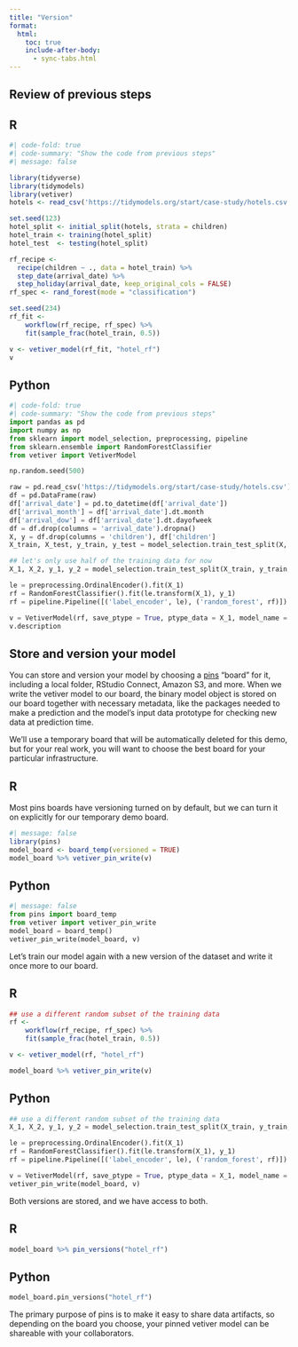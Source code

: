 ```yaml
---
title: "Version"
format:
  html:
    toc: true
    include-after-body:
      - sync-tabs.html
---
```


## Review of previous steps

::: panel-tabset

## R 

```r
#| code-fold: true
#| code-summary: "Show the code from previous steps"
#| message: false

library(tidyverse)
library(tidymodels)
library(vetiver)
hotels <- read_csv('https://tidymodels.org/start/case-study/hotels.csv')

set.seed(123)
hotel_split <- initial_split(hotels, strata = children)
hotel_train <- training(hotel_split)
hotel_test  <- testing(hotel_split)

rf_recipe <- 
  recipe(children ~ ., data = hotel_train) %>% 
  step_date(arrival_date) %>% 
  step_holiday(arrival_date, keep_original_cols = FALSE)
rf_spec <- rand_forest(mode = "classification")

set.seed(234)
rf_fit <-
    workflow(rf_recipe, rf_spec) %>%
    fit(sample_frac(hotel_train, 0.5))

v <- vetiver_model(rf_fit, "hotel_rf")
v
```

## Python

```python
#| code-fold: true
#| code-summary: "Show the code from previous steps"
import pandas as pd
import numpy as np
from sklearn import model_selection, preprocessing, pipeline
from sklearn.ensemble import RandomForestClassifier
from vetiver import VetiverModel

np.random.seed(500)

raw = pd.read_csv('https://tidymodels.org/start/case-study/hotels.csv')
df = pd.DataFrame(raw)
df['arrival_date'] = pd.to_datetime(df['arrival_date'])
df['arrival_month'] = df['arrival_date'].dt.month
df['arrival_dow'] = df['arrival_date'].dt.dayofweek
df = df.drop(columns = 'arrival_date').dropna()
X, y = df.drop(columns = 'children'), df['children']
X_train, X_test, y_train, y_test = model_selection.train_test_split(X, y, test_size = 0.25)

## let's only use half of the training data for now
X_1, X_2, y_1, y_2 = model_selection.train_test_split(X_train, y_train, test_size = 0.5)

le = preprocessing.OrdinalEncoder().fit(X_1)
rf = RandomForestClassifier().fit(le.transform(X_1), y_1)
rf = pipeline.Pipeline([('label_encoder', le), ('random_forest', rf)])

v = VetiverModel(rf, save_ptype = True, ptype_data = X_1, model_name = "hotel_rf")
v.description
```

:::


## Store and version your model

You can store and version your model by choosing a [pins](https://pins.rstudio.com/) "board" for it, including a local folder, RStudio Connect, Amazon S3, and more.  When we write the vetiver model to our board, the binary model object is stored on our board together with necessary metadata, like the packages needed to make a prediction and the model’s input data prototype for checking new data at prediction time.

::: callout-note
We'll use a temporary board that will be automatically deleted for this demo, but for your real work, you will want to choose the best board for your particular infrastructure.
:::

::: panel-tabset

## R 

Most pins boards have versioning turned on by default, but we can turn it on explicitly for our temporary demo board.

```r
#| message: false
library(pins)
model_board <- board_temp(versioned = TRUE)
model_board %>% vetiver_pin_write(v)
```

## Python

```python
#| message: false
from pins import board_temp
from vetiver import vetiver_pin_write
model_board = board_temp()
vetiver_pin_write(model_board, v)
```

:::

Let’s train our model again with a new version of the dataset and write it once more to our board.

::: panel-tabset

## R 

```r
## use a different random subset of the training data
rf <-
    workflow(rf_recipe, rf_spec) %>%
    fit(sample_frac(hotel_train, 0.5))

v <- vetiver_model(rf, "hotel_rf")

model_board %>% vetiver_pin_write(v)
```

## Python

```python
## use a different random subset of the training data
X_1, X_2, y_1, y_2 = model_selection.train_test_split(X_train, y_train, test_size = 0.5)

le = preprocessing.OrdinalEncoder().fit(X_1)
rf = RandomForestClassifier().fit(le.transform(X_1), y_1)
rf = pipeline.Pipeline([('label_encoder', le), ('random_forest', rf)])

v = VetiverModel(rf, save_ptype = True, ptype_data = X_1, model_name = "hotel_rf")
vetiver_pin_write(model_board, v)
```


:::


Both versions are stored, and we have access to both.

::: panel-tabset

## R 

```r
model_board %>% pin_versions("hotel_rf")
```

## Python

```python
model_board.pin_versions("hotel_rf")
```


:::

The primary purpose of pins is to make it easy to share data artifacts, so depending on the board you choose, your pinned vetiver model can be shareable with your collaborators.

